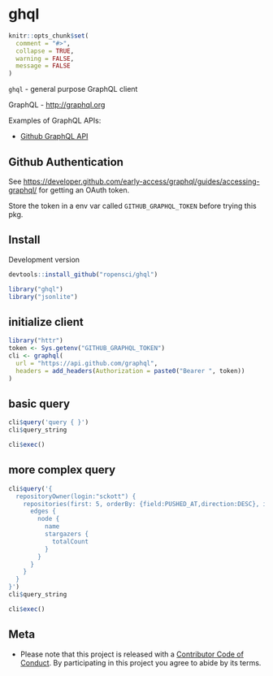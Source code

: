 ghql
====

```r
knitr::opts_chunk$set(
  comment = "#>",
  collapse = TRUE,
  warning = FALSE,
  message = FALSE
)
```

`ghql` - general purpose GraphQL client

GraphQL - <http://graphql.org>

Examples of GraphQL APIs:

* [Github GraphQL API](https://developer.github.com/early-access/graphql/)

## Github Authentication

See <https://developer.github.com/early-access/graphql/guides/accessing-graphql/> for getting an OAuth token.

Store the token in a env var called `GITHUB_GRAPHQL_TOKEN`
before trying this pkg.

## Install

Development version

```r
devtools::install_github("ropensci/ghql")
```

```r
library("ghql")
library("jsonlite")
```

## initialize client

```r
library("httr")
token <- Sys.getenv("GITHUB_GRAPHQL_TOKEN")
cli <- graphql(
  url = "https://api.github.com/graphql",
  headers = add_headers(Authorization = paste0("Bearer ", token))
)
```

## basic query

```r
cli$query('query { }')
cli$query_string
```

```r
cli$exec()
```


## more complex query

```r
cli$query('{
  repositoryOwner(login:"sckott") {
    repositories(first: 5, orderBy: {field:PUSHED_AT,direction:DESC}, isFork:false) {
      edges {
        node {
          name
          stargazers {
            totalCount
          }
        }
      }
    }
  }
}')
cli$query_string
```

```r
cli$exec()
```

## Meta

* Please note that this project is released with a [Contributor Code of Conduct](CONDUCT.md). By participating in this project you agree to abide by its terms.
